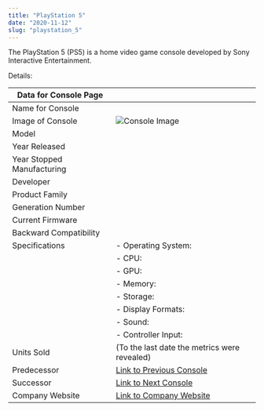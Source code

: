 ```yaml
---
title: "PlayStation 5"
date: "2020-11-12"
slug: "playstation_5"
---
```


The PlayStation 5 (PS5) is a home video game console developed by Sony Interactive Entertainment.

Details:

| Data for Console Page               |                                                  |
|-----------------------------------|--------------------------------------------------|
| Name for Console                  |                                                  |
| Image of Console                  | ![Console Image](link_to_image)                 |
| Model                             |                                                  |
| Year Released                     |                                                  |
| Year Stopped Manufacturing        |                                                  |
| Developer                         |                                                  |
| Product Family                    |                                                  |
| Generation Number                 |                                                  |
| Current Firmware                  |                                                  |
| Backward Compatibility            |                                                  |
| Specifications                    | - Operating System:                                    |
|                                   | - CPU:                                                |
|                                   | - GPU:                                                |
|                                   | - Memory:                                             |
|                                   | - Storage:                                            |
|                                   | - Display Formats:                                    |
|                                   | - Sound:                                              |
|                                   | - Controller Input:                                   |
| Units Sold                        | (To the last date the metrics were revealed)       |
| Predecessor                       | [Link to Previous Console](link_to_previous_console) |
| Successor                         | [Link to Next Console](link_to_next_console)       |
| Company Website                   | [Link to Company Website](company_website)         |
